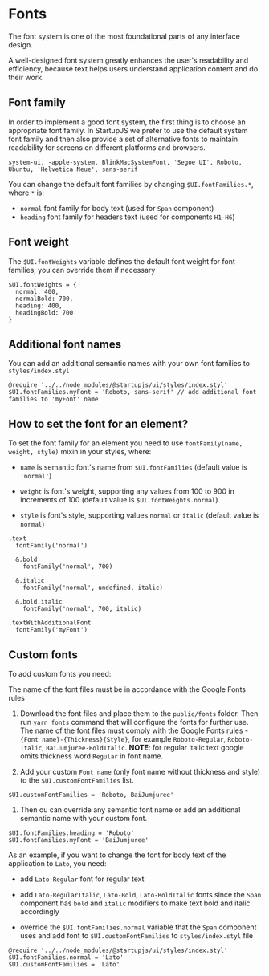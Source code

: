 # Fonts

The font system is one of the most foundational parts of any interface design.

A well-designed font system greatly enhances the user's readability and efficiency, because text helps users understand application content and do their work.

## Font family

In order to implement a good font system, the first thing is to choose an appropriate font family. In StartupJS we prefer to use the default system font family and then also provide a set of alternative fonts to maintain readability for screens on different platforms and browsers.

```
system-ui, -apple-system, BlinkMacSystemFont, 'Segoe UI', Roboto, Ubuntu, 'Helvetica Neue', sans-serif
```

You can change the default font families by changing `$UI.fontFamilies.*`, where `*` is:

  * `normal` font family for body text (used for `Span` component)
  * `heading` font family for headers text (used for components `H1-H6`)

## Font weight

The `$UI.fontWeights` variable defines the default font weight for font families, you can override them if necessary

```stylus
$UI.fontWeights = {
  normal: 400,
  normalBold: 700,
  heading: 400,
  headingBold: 700
}
```

## Additional font names

You can add an additional semantic names with your own font families to `styles/index.styl`

```stylus
@require '../../node_modules/@startupjs/ui/styles/index.styl'
$UI.fontFamilies.myFont = 'Roboto, sans-serif' // add additional font families to 'myFont' name
```

## How to set the font for an element?

To set the font family for an element you need to use `fontFamily(name, weight, style)` mixin in your styles, where:

* `name` is semantic font's name from `$UI.fontFamilies` (default value is `'normal'`)

* `weight` is font's weight, supporting any values from 100 to 900 in increments of 100 (default value is `$UI.fontWeights.normal`)

* `style` is font's style, supporting values `normal` or `italic` (default value is `normal`)


```stylus
.text
  fontFamily('normal')

  &.bold
    fontFamily('normal', 700)

  &.italic
    fontFamily('normal', undefined, italic)

  &.bold.italic
    fontFamily('normal', 700, italic)

.textWithAdditionalFont
  fontFamily('myFont')
```

## Custom fonts

To add custom fonts you need:

The name of the font files must be in accordance with the Google Fonts rules

1. Download the font files and place them to the `public/fonts` folder. Then run `yarn fonts` command that will configure the fonts for further use. The name of the font files must comply with the Google Fonts rules - `{Font name}-{Thickness}{Style}`, for example `Roboto-Regular`, `Roboto-Italic`, `BaiJumjuree-BoldItalic`. **NOTE**: for regular italic text google omits thickness word `Regular` in font name.

1. Add your custom `Font name` (only font name without thickness and style) to the `$UI.customFontFamilies` list.

  ```stylus
  $UI.customFontFamilies = 'Roboto, BaiJumjuree'
  ```

1. Then ou can override any semantic font name or add an additional semantic name with your custom font.

  ```stylus
  $UI.fontFamilies.heading = 'Roboto'
  $UI.fontFamilies.myFont = 'BaiJumjuree'
  ```

As an example, if you want to change the font for body text of the application to `Lato`, you need:

* add `Lato-Regular` font for regular text

* add `Lato-RegularItalic`, `Lato-Bold`, `Lato-BoldItalic` fonts since the `Span` component has `bold` and `italic` modifiers to make text bold and italic accordingly

* override the `$UI.fontFamilies.normal` variable that the `Span` component uses and add font to `$UI.customFontFamilies` to `styles/index.styl` file

```stylus
@require '../../node_modules/@startupjs/ui/styles/index.styl'
$UI.fontFamilies.normal = 'Lato'
$UI.customFontFamilies = 'Lato'
```
